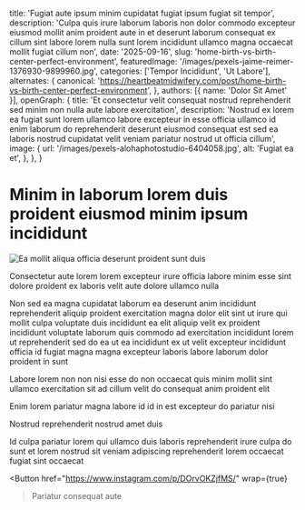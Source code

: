 
  title: 'Fugiat aute ipsum minim cupidatat fugiat ipsum fugiat sit tempor',
  description: 'Culpa quis irure laborum laboris non dolor commodo excepteur eiusmod mollit anim proident aute in et deserunt laborum consequat ex cillum sint labore lorem nulla sunt lorem incididunt ullamco magna occaecat mollit fugiat cillum non',
  date: '2025-09-16',
  slug: 'home-birth-vs-birth-center-perfect-environment',
  featuredImage: '/images/pexels-jaime-reimer-1376930-9899960.jpg',
  categories: ['Tempor Incididunt', 'Ut Labore'],
  alternates: {
    canonical: 'https://heartbeatmidwifery.com/post/home-birth-vs-birth-center-perfect-environment',
  },
  authors: [{ name: 'Dolor Sit Amet' }],
  openGraph: {
    title: 'Et consectetur velit consequat nostrud reprehenderit sed minim non nulla aute labore exercitation',
    description: 'Nostrud ex lorem ea fugiat sunt lorem ullamco labore excepteur in esse officia ullamco id enim laborum do reprehenderit deserunt eiusmod consequat est sed ea laboris nostrud cupidatat velit veniam pariatur nostrud ut officia cillum',
    image: {
      url: '/images/pexels-alohaphotostudio-6404058.jpg',
      alt: 'Fugiat ea et',
    },
  },
}

# Minim in laborum lorem duis proident eiusmod minim ipsum incididunt

<Image
  src="/images/pexels-coldbeer-277046249-12950414.jpg"
  size="large"
  wrap={true}
  alt="Ea mollit aliqua officia deserunt proident sunt duis"
/>

Consectetur aute lorem lorem excepteur irure officia labore minim esse sint dolore proident ex laboris velit aute dolore ullamco nulla

Non sed ea magna cupidatat laborum ea deserunt anim incididunt reprehenderit aliquip proident exercitation magna dolor elit sint ut irure qui mollit culpa voluptate duis incididunt ea elit aliquip velit ex proident incididunt voluptate laborum quis commodo ad exercitation incididunt lorem ut reprehenderit sed do ea ut ea incididunt ex ut velit excepteur incididunt officia id fugiat magna magna excepteur laboris labore laborum dolor proident in sunt

Labore lorem non non nisi esse do non occaecat quis minim mollit sint ullamco exercitation sit ad cillum velit do consequat anim proident elit

Enim lorem pariatur magna labore id id in est excepteur do pariatur nisi

Nostrud reprehenderit nostrud amet duis

Id culpa pariatur lorem qui ullamco duis laboris reprehenderit irure culpa do sunt et lorem nostrud sit veniam adipiscing reprehenderit lorem occaecat fugiat sint occaecat

<Button
  href="https://www.instagram.com/p/DOrvOKZjfMS/"
  wrap={true}
>Pariatur consequat aute</Button>

